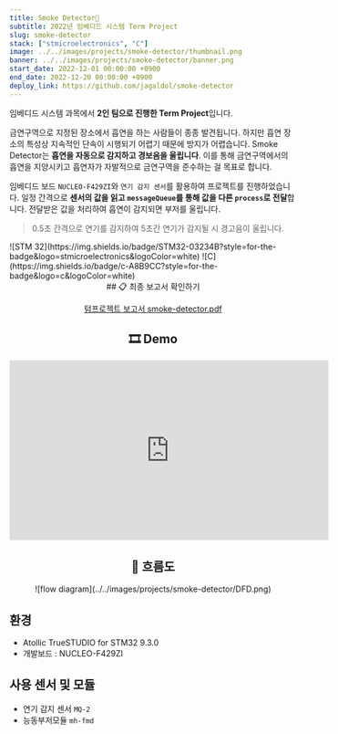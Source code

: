```yaml
---
title: Smoke Detector🚬
subtitle: 2022년 임베디드 시스템 Term Project
slug: smoke-detector
stack: ["stmicroelectronics", "C"]
image: ../../images/projects/smoke-detector/thumbnail.png
banner: ../../images/projects/smoke-detector/banner.png
start_date: 2022-12-01 00:00:00 +0900
end_date: 2022-12-20 00:00:00 +0900
deploy_link: https://github.com/jagaldol/smoke-detector
---
```



임베디드 시스템 과목에서 **2인 팀으로 진행한 Term Project**입니다.

금연구역으로 지정된 장소에서 흡연을 하는 사람들이 종종 발견됩니다. 하지만 흡연 장소의 특성상 지속적인 단속이 시행되기 어렵기 때문에 방지가 어렵습니다. Smoke Detector는 **흡연을 자동으로 감지하고 경보음을 울립니다**. 이를 통해 금연구역에서의 흡연을 지양시키고 흡연자가 자발적으로 금연구역을 준수하는 걸 목표로 합니다.

임베디드 보드 `NUCLEO-F429ZI`와 `연기 감지 센서`를 활용하여 프로젝트를 진행하었습니다. 일정 간격으로 **센서의 값을 읽고 `messageQueue`를 통해 값을 다른 `process`로 전달**합니다. 전달받은 값을 처리하여 흡연이 감지되면 부저를 울립니다.

> 0.5초 간격으로 연기를 감지하여 5초간 연기가 감지될 시 경고음이 울립니다.

<Stacks>
  ![STM 32](https://img.shields.io/badge/STM32-03234B?style=for-the-badge&logo=stmicroelectronics&logoColor=white)
  ![C](https://img.shields.io/badge/c-A8B9CC?style=for-the-badge&logo=c&logoColor=white)
</Stacks>

<div align="center">
  ## 📋 최종 보고서 확인하기

  <a href="/files/텀프로젝트 보고서 smoke-detector.pdf">텀프로젝트 보고서 smoke-detector.pdf</a>

  ## 🎞️ Demo

  <iframe width="560" height="315" src="https://www.youtube.com/embed/fxReEu6GE9A?si=RBYjzvBFZJgO17gR" title="YouTube video player" frameborder="0" allow="accelerometer; autoplay; clipboard-write; encrypted-media; gyroscope; picture-in-picture; web-share" allowfullscreen></iframe>


  ## 💭️️ 흐름도

  <div className="xl:w-[1000px]">
  ![flow diagram](../../images/projects/smoke-detector/DFD.png)
  </div>
</div>

## 환경
- Atollic TrueSTUDIO for STM32 9.3.0
- 개발보드 : NUCLEO-F429ZI

## 사용 센서 및 모듈
 - 연기 감지 센서 `MQ-2`
 - 능동부저모듈 `mh-fmd`

<MemberContainer>
  <MemberGrid members={[
    {
      imageSrc: 'https://github.com/jagaldol.png',
      link: 'https://github.com/jagaldol',
      name: '안혜준',
      description: '신호 처리 및 부저 동작 코드 작성'
    },
    {
      imageSrc: 'https://github.com/gogumac.png',
      link: 'https://github.com/gogumac',
      name: '김유빈',
      description: '센서 메시지 큐 전달 코드 작성'
    },
  ]} />
</MemberContainer>